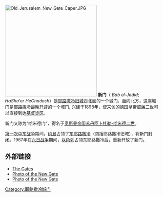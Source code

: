 [[Image:Old_Jerusalem_New_Gate_Caper.JPG|300px]]
'''新门'''（{{lang-ar|باب الجديد}} ''Bab al-Jedid''; {{lang-he|השער החדש}} ''HaSha'ar HeChadash''）是[[耶路撒冷旧城|耶路撒冷旧城]]西北面的一个城门，面向北方，这座城门是耶路撒冷最晚开辟的一个城门, 兴建于1898年，使来访的德国皇帝[[威廉二世_(德国)|威廉二世]]可以直接到达[[基督徒区|基督徒区]]。 

新门又称为“哈米德门”，得名于[[奥斯曼帝国苏丹|奥斯曼帝国苏丹]][[阿卜杜勒-哈米德二世|阿卜杜勒-哈米德二世]]。

[[第一次中东战争|第一次中东战争]]期间，[[约旦|约旦]]占领了[[东耶路撒冷|东耶路撒冷]]（包括耶路撒冷旧城），将新门封闭。1967年在[[六日战争|六日战争]]期间，[[以色列|以色列]]占领东耶路撒冷后，重新开放了新门。

== 外部链接 ==
*[http://www.amyisrael.co.il/brijnet/aje/j3000/gates/new.htm The Gates] {{Wayback|url=http://www.amyisrael.co.il/brijnet/aje/j3000/gates/new.htm |date=20090313201131 }}
*[http://www.thirdtemple.com/old-city-outerwall/new_gate1.htm Photo of the New Gate] {{Wayback|url=http://www.thirdtemple.com/old-city-outerwall/new_gate1.htm |date=20080725034727 }}
*[http://www.thirdtemple.com/old-city-outerwall/new_gate2.htm Photo of the New Gate] {{Wayback|url=http://www.thirdtemple.com/old-city-outerwall/new_gate2.htm |date=20080725034703 }}
{{coord|31|46|45.5|N|35|13|34.6|E|region:IL_type:landmark|display=title}}

{{耶路撒冷旧城}}

[[Category:耶路撒冷城门|Category:耶路撒冷城门]]